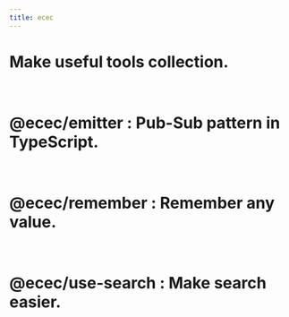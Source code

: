 ```yaml
---
title: ecec
---
```



<div className="font-mono font-bold container mx-auto py-20">
  <h1 className="text-9xl">Make useful tools collection.</h1>
  <br />
  <h1 className="text-6xl">
    <Link href="/documentation/emitter" className="inline underline decoration-pink-500">
      @ecec/emitter
    </Link>
    : Pub-Sub pattern in TypeScript.
  </h1>
  <br />
  <h1 className="text-6xl">
    <Link href="/documentation/remember" className="inline underline decoration-pink-500">
      @ecec/remember
    </Link>
    : Remember any value.
  </h1>
  <br />
  <h1 className="text-6xl">
    <Link href="/documentation/hooks/use-theme" className="inline underline decoration-pink-500">
      @ecec/use-search
    </Link>
    : Make search easier.
  </h1>
</div>

